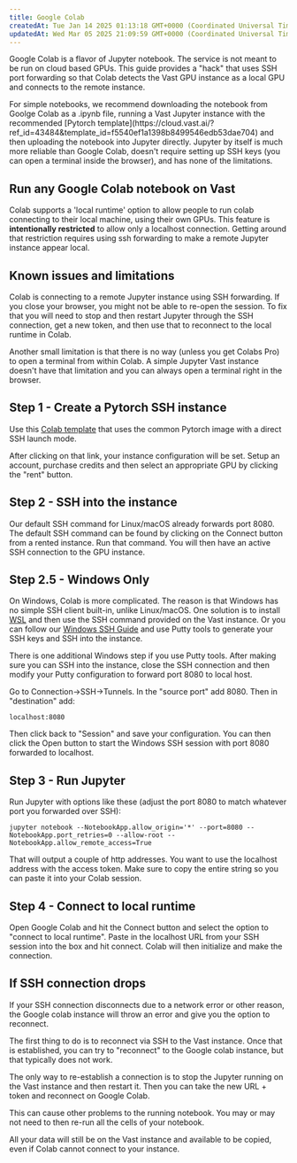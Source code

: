 ```yaml
---
title: Google Colab
createdAt: Tue Jan 14 2025 01:13:18 GMT+0000 (Coordinated Universal Time)
updatedAt: Wed Mar 05 2025 21:09:59 GMT+0000 (Coordinated Universal Time)
---
```


Google Colab is a flavor of Jupyter notebook. The service is not meant to be run on cloud based GPUs. This guide provides a "hack" that uses SSH port forwarding so that Colab detects the Vast GPU instance as a local GPU and connects to the remote instance.

<Note>
For simple notebooks, we recommend downloading the notebook from Goolge Colab as a .ipynb file, running a Vast Jupyter instance with the recommended [Pytorch template](https://cloud.vast.ai/?ref_id=43484&template_id=f5540ef1a1398b8499546edb53dae704) and then uploading the notebook into Jupyter directly. Jupyter by itself is much more reliable than Google Colab, doesn't require setting up SSH keys (you can open a terminal inside the browser), and has none of the limitations.
</Note>

## Run any Google Colab notebook on Vast

Colab supports a 'local runtime' option to allow people to run colab connecting to their local machine, using their own GPUs. This feature is **intentionally restricted** to allow only a localhost connection. Getting around that restriction requires using ssh forwarding to make a remote Jupyter instance appear local.

## Known issues and limitations

Colab is connecting to a remote Jupyter instance using SSH forwarding. If you close your browser, you might not be able to re-open the session. To fix that you will need to stop and then restart Jupyter through the SSH connection, get a new token, and then use that to reconnect to the local runtime in Colab.

Another small limitation is that there is no way (unless you get Colabs Pro) to open a terminal from within Colab. A simple Jupyter Vast instance doesn't have that limitation and you can always open a terminal right in the browser.

## Step 1 - Create a Pytorch SSH instance

Use this [Colab template](https://cloud.vast.ai/?ref_id=43484\&template_id=8d383ad48fff4012d42806e4781020ef) that uses the common Pytorch image with a direct SSH launch mode.

After clicking on that link, your instance configuration will be set. Setup an account, purchase credits and then select an appropriate GPU by clicking the "rent" button.

## Step 2 - SSH into the instance

Our default SSH command for Linux/macOS already forwards port 8080. The default SSH command can be found by clicking on the Connect button from a rented instance. Run that command. You will then have an active SSH connection to the GPU instance.

## Step 2.5 - Windows Only

On Windows, Colab is more complicated. The reason is that Windows has no simple SSH client built-in, unlike Linux/macOS. One solution is to install [WSL](https://learn.microsoft.com/en-us/windows/wsl/about) and then use the SSH command provided on the Vast instance. Or you can follow our [Windows SSH Guide](/documentation/instances/windows-ssh-guide) and use Putty tools to generate your SSH keys and SSH into the instance.

There is one additional Windows step if you use Putty tools. After making sure you can SSH into the instance, close the SSH connection and then modify your Putty configuration to forward port 8080 to local host.

Go to Connection->SSH->Tunnels. In the "source port" add 8080. Then in "destination" add:

```text Text
localhost:8080
```

Then click back to "Session" and save your configuration. You can then click the Open button to start the Windows SSH session with port 8080 forwarded to localhost.

## Step 3 - Run Jupyter

Run Jupyter with options like these (adjust the port 8080 to match whatever port you forwarded over SSH):

```text Text
jupyter notebook --NotebookApp.allow_origin='*' --port=8080 --NotebookApp.port_retries=0 --allow-root --NotebookApp.allow_remote_access=True
```

That will output a couple of http addresses. You want to use the localhost address with the access token. Make sure to copy the entire string so you can paste it into your Colab session.

## Step 4 - Connect to local runtime

Open Google Colab and hit the Connect button and select the option to "connect to local runtime". Paste in the localhost URL from your SSH session into the box and hit connect. Colab will then initialize and make the connection.

## If SSH connection drops

If your SSH connection disconnects due to a network error or other reason, the Google colab instance will throw an error and give you the option to reconnect.

The first thing to do is to reconnect via SSH to the Vast instance. Once that is established, you can try to "reconnect" to the Google colab instance, but that typically does not work.

The only way to re-establish a connection is to stop the Jupyter running on the Vast instance and then restart it. Then you can take the new URL + token and reconnect on Google Colab.

This can cause other problems to the running notebook. You may or may not need to then re-run all the cells of your notebook.

All your data will still be on the Vast instance and available to be copied, even if Colab cannot connect to your instance.
